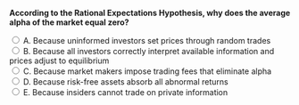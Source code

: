 ::: {.question-block}

<form onsubmit="event.preventDefault(); checkAnswer('module5_mcq_q76')" data-correct-answer="B">
<strong style="display: block;">According to the Rational Expectations Hypothesis, why does the average alpha of the market equal zero?</strong>

<label><input type="radio" name="module5_mcq_q76" value="A"> A. Because uninformed investors set prices through random trades</label><br>
<label><input type="radio" name="module5_mcq_q76" value="B"> B. Because all investors correctly interpret available information and prices adjust to equilibrium</label><br>
<label><input type="radio" name="module5_mcq_q76" value="C"> C. Because market makers impose trading fees that eliminate alpha</label><br>
<label><input type="radio" name="module5_mcq_q76" value="D"> D. Because risk-free assets absorb all abnormal returns</label><br>
<label><input type="radio" name="module5_mcq_q76" value="E"> E. Because insiders cannot trade on private information</label><br>
</form>

<div id="feedback-module5_mcq_q76" class="feedback" data-status="" style="display:none;">
✅ Correct: B. Rational expectations imply that investors process information correctly, so competition drives prices to equilibrium, leaving the average alpha of the market equal to zero.
</div>

:::
